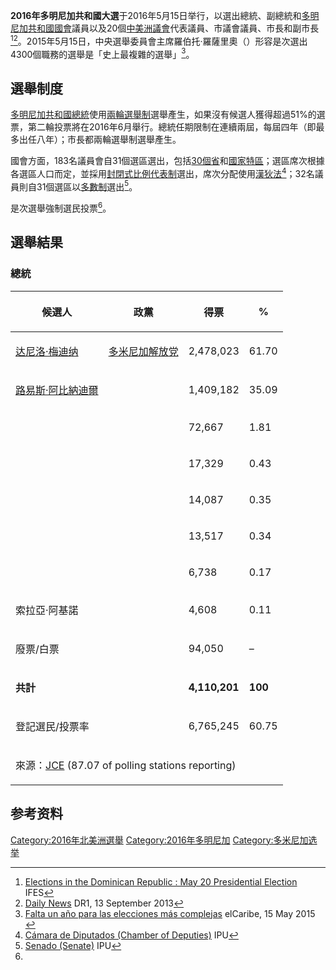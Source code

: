 {{多個問題|
{{Expand|time=2016-03-15T13:17:52+00:00}}

{{请求翻译|time=2016-03-15T13:17:52+00:00}}
}}
{{Infobox election
| election_name      = 2016年多明尼加大選
| country            = Dominican Republic
| type               = General
| ongoing            = no
| previous_election  = 2012年多明尼加大選
| previous_year      = 2012
| next_election      = 2020年多米尼加大选
| next_year          = 2020
| election_date      = 2016年5月15日

| image1 = [[File:V_Cumbre_CELAC-_República_Dominicana_(32130698470)_(cropped).jpg|150x150px]]
| colour1 = 870B9C
| candidate1 = [[达尼洛·梅迪纳|达尼洛·梅迪纳]]
| party1 = [[多米尼加解放党|多米尼加解放党]]
| popular_vote1 = 2,847,438
| percentage1 =61.74%

| image2 = [[File:Luis_Abinader.jpg|150x150px]]
| colour2 = 005BAC
| candidate2 = [[路易斯·阿比納迪爾|路易斯·阿比納迪爾]]
| party2 = {{le|現代革命黨|Modern Revolutionary Party}}
| popular_vote2 = 1,613,222
| percentage2 = 34.98%

| map_image = File:Map Electoral Dominican Republic (2016).svg
| map_caption = 各省选举结果
| title = [[多明尼加共和國總統|總統]]
| before_election = [[达尼洛·梅迪纳|达尼洛·梅迪纳]]
| before_party = [[多米尼加解放党|多米尼加解放党]]
| after_party = [[达尼洛·梅迪纳|达尼洛·梅迪纳]]
| after_election = [[多米尼加解放党|多米尼加解放党]]
}}

'''2016年多明尼加共和國大選'''于2016年5月15日举行，以選出總統、副總統和[[多明尼加共和國國會|多明尼加共和國國會]]議員以及20個[[中美洲議會|中美洲議會]]代表議員、市議會議員、市長和副市長<ref name=IFES>[http://www.ifes.org/~/media/Files/Publications/White%20PaperReport/2012/Elections_in_the_Dominican_Republic_2012.pdf Elections  in  the  Dominican  Republic : May  20  Presidential Election] {{Wayback|url=http://www.ifes.org/~/media/Files/Publications/White%20PaperReport/2012/Elections_in_the_Dominican_Republic_2012.pdf |date=20141031030856 }} IFES</ref><ref>[http://dr1.com/premium/news/2013/dnews091313.shtml Daily News] {{Wayback|url=http://dr1.com/premium/news/2013/dnews091313.shtml |date=20160514030840 }} DR1, 13 September 2013</ref>。2015年5月15日，中央選舉委員會主席羅伯托·羅薩里奧（{{lang-es|Roberto Rosario}}）形容是次選出4300個職務的選舉是「史上最複雜的選舉」<ref>[http://www.elcaribe.com.do/2015/05/15/falta-ano-para-las-elecciones-mas-complejas Falta un año para las elecciones más complejas] {{Wayback|url=http://www.elcaribe.com.do/2015/05/15/falta-ano-para-las-elecciones-mas-complejas |date=20150518032156 }} elCaribe, 15 May 2015 {{es icon}}</ref>。

==選舉制度==
[[多明尼加共和國總統|多明尼加共和國總統]]使用[[兩輪選舉制|兩輪選舉制]]選舉產生，如果沒有候選人獲得超過51%的選票，第二輪投票將在2016年6月舉行。總統任期限制在連續兩屆，每屆四年（即最多出任八年）；市長都兩輪選舉制選舉產生。

國會方面，{{le|多明尼加共和國眾議院|Chamber of Deputies of the Dominican Republic|眾議院}}183名議員會自31個選區選出，包括[[多米尼加共和国行政区划|30個省]]和[[國家特區|國家特區]]；選區席次根據各選區人口而定，並採用[[封閉式名單|封閉式]][[比例代表制|比例代表制]]選出，席次分配使用[[漢狄法|漢狄法]]<ref name=IPU>[http://www.ipu.org/parline-e/reports/2093_B.htm Cámara de Diputados (Chamber of Deputies)] {{Wayback|url=http://www.ipu.org/parline-e/reports/2093_B.htm |date=20160310165805 }} IPU</ref>；{{le|多明尼加共和國參議院|Senate of the Dominican Republic|參議院}}32名議員則自31個選區以[[多數制|多數制]]選出<ref>[http://www.ipu.org/parline-e/reports/2094_B.htm Senado (Senate)] {{Wayback|url=http://www.ipu.org/parline-e/reports/2094_B.htm |date=20160314070805 }} IPU</ref>。

是次選舉強制選民投票<ref name=IPU/>。

==選舉結果==
===總統===
{| class=wikitable style=text-align:right
!候選人
!政黨
!得票
!%
|-
|align=left|[[达尼洛·梅迪纳|达尼洛·梅迪纳]]||align=left|[[多米尼加解放党|多米尼加解放党]]||2,478,023||61.70
|-
|align=left|[[路易斯·阿比納迪爾|路易斯·阿比納迪爾]]||align=left|{{le|現代革命黨|Modern Revolutionary Party}}||1,409,182||35.09
|-
|align=left|{{le|吉列爾莫·莫雷諾·加西亞|Guillermo Moreno García|吉列爾莫·莫雷諾}}||align=left|{{link-es|國家聯盟 (多明尼加共和國)|Alianza País (República Dominicana)|國家聯盟}}||72,667||1.81
|-
|align=left|{{link-es|埃利亞斯・韋辛·查韋斯|Elías Wessin Chávez}}||align=left|{{link-es|土地之母基督教民主黨|Partido Quisqueyano Demócrata Cristiano}}||17,329||0.43
|-
|align=left|{{link-es|佩萊格林·卡斯蒂略|Pelegrín Castillo}}||align=left|{{le|國家進步力量|National Progressive Force}}||14,087||0.35
|-
|align=left|{{le|米努·塔瓦爾·米拉瓦爾|Minou Tavárez Mirabal}}||align=left|{{le|民主聯盟 (多明尼加共和國)|Alliance for Democracy (Dominican Republic)|民主聯盟}}||13,517||0.34
|-
|align=left|{{link-es|哈圖依·德坎普斯|Hatuey De Camps}}||align=left|{{le|革命社會民主黨|Revolutionary Social Democratic Party}}||6,738||0.17
|-
|align=left|索拉亞·阿基諾||align=left|{{le|民族團結黨 (多明尼加共和國)|National Unity Party (Dominican Republic)|民族團結黨}}||4,608||0.11
|-
|align=left colspan=2|廢票/白票||94,050||–
|-
|align=left colspan=2|'''共計'''||'''4,110,201'''||'''100'''
|-
|align=left colspan=2|登記選民/投票率||6,765,245||60.75
|-
|align=left colspan=4|來源：[https://web.archive.org/web/20160522160148/http://transparencia.jce.gob.do/DesktopModules/Bring2mind/DMX/Download.aspx?EntryId=5263&Command=Core_Download&language=es-ES&PortalId=1&TabId=190 JCE] (87.07 of polling stations reporting)
|}

==参考资料==
{{reflist}}

{{多米尼加選舉}}
[[Category:2016年北美洲選舉|Category:2016年北美洲選舉]]
[[Category:2016年多明尼加|Category:2016年多明尼加]]
[[Category:多米尼加选举|Category:多米尼加选举]]